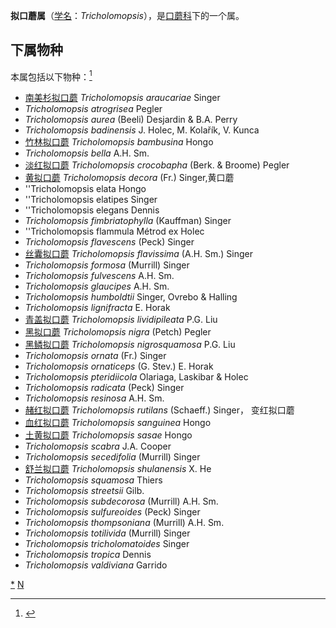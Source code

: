 {{Automatic Taxobox
| taxon = Tricholomopsis
| authority = Singer
| image = Trichol rutilans01 Alberto Vázquez.JPG
| image_caption = 赭红拟口蘑 ''Tricholomopsis rutilans''
| type species = 赭红拟口蘑 ''Tricholomopsis rutilans''
| type species authority = (Schaeff.) Singer
}}

'''拟口蘑属'''（[[学名|学名]]：''Tricholomopsis''），是[[口蘑科|口蘑科]]下的一个属。

==下属物种==
本属包括以下物种：<ref>{{cite web |title=Tricholomopsis Singer |url=https://www.gbif.org/species/2531807 |website=GBIF |access-date=2022-04-11 |archive-date=2021-12-28 |archive-url=https://web.archive.org/web/20211228090942/https://www.gbif.org/species/2531807 }}</ref>
* [[南美杉拟口蘑|南美杉拟口蘑]] ''Tricholomopsis araucariae'' Singer
* ''Tricholomopsis atrogrisea'' Pegler
* ''Tricholomopsis aurea'' (Beeli) Desjardin & B.A. Perry
* ''Tricholomopsis badinensis'' J. Holec, M. Kolařík, V. Kunca
* [[竹林拟口蘑|竹林拟口蘑]] ''Tricholomopsis bambusina'' Hongo
* ''Tricholomopsis bella'' A.H. Sm.
* [[淡红拟口蘑|淡红拟口蘑]] ''Tricholomopsis crocobapha'' (Berk. & Broome) Pegler
* [[黄拟口蘑|黄拟口蘑]] ''Tricholomopsis decora'' (Fr.) Singer,黄口蘑
* ''Tricholomopsis elata Hongo
* ''Tricholomopsis elatipes Singer
* ''Tricholomopsis elegans Dennis
* ''Tricholomopsis fimbriatophylla'' (Kauffman) Singer
* ''Tricholomopsis flammula Métrod ex Holec
* ''Tricholomopsis flavescens'' (Peck) Singer
* [[丝囊拟口蘑|丝囊拟口蘑]] ''Tricholomopsis flavissima'' (A.H. Sm.) Singer
* ''Tricholomopsis formosa'' (Murrill) Singer
* ''Tricholomopsis fulvescens'' A.H. Sm.
* ''Tricholomopsis glaucipes'' A.H. Sm.
* ''Tricholomopsis humboldtii'' Singer, Ovrebo & Halling
* ''Tricholomopsis lignifracta'' E. Horak
* [[青盖拟口蘑|青盖拟口蘑]] ''Tricholomopsis lividipileata'' P.G. Liu
* [[黑拟口蘑|黑拟口蘑]] ''Tricholomopsis nigra'' (Petch) Pegler
* [[黑鳞拟口蘑|黑鳞拟口蘑]] ''Tricholomopsis nigrosquamosa'' P.G. Liu
* ''Tricholomopsis ornata'' (Fr.) Singer
* ''Tricholomopsis ornaticeps'' (G. Stev.) E. Horak
* ''Tricholomopsis pteridiicola'' Olariaga, Laskibar & Holec
* ''Tricholomopsis radicata'' (Peck) Singer
* ''Tricholomopsis resinosa'' A.H. Sm.
* [[赭红拟口蘑|赭红拟口蘑]] ''Tricholomopsis rutilans'' (Schaeff.) Singer， 变红拟口蘑
* [[血红拟口蘑|血红拟口蘑]] ''Tricholomopsis sanguinea'' Hongo
* [[土黄拟口蘑|土黄拟口蘑]] ''Tricholomopsis sasae'' Hongo
* ''Tricholomopsis scabra'' J.A. Cooper
* ''Tricholomopsis secedifolia'' (Murrill) Singer
* [[舒兰拟口蘑|舒兰拟口蘑]] ''Tricholomopsis shulanensis'' X. He
* ''Tricholomopsis squamosa'' Thiers
* ''Tricholomopsis streetsii'' Gilb.
* ''Tricholomopsis subdecorosa'' (Murrill) A.H. Sm.
* ''Tricholomopsis sulfureoides'' (Peck) Singer
* ''Tricholomopsis thompsoniana'' (Murrill) A.H. Sm.
* ''Tricholomopsis totilivida'' (Murrill) Singer
* ''Tricholomopsis tricholomatoides'' Singer
* ''Tricholomopsis tropica'' Dennis
* ''Tricholomopsis valdiviana'' Garrido

{{taxonbar}}
[[Category:_拟口蘑属|*]]
[[Category:_口蘑科|N]]